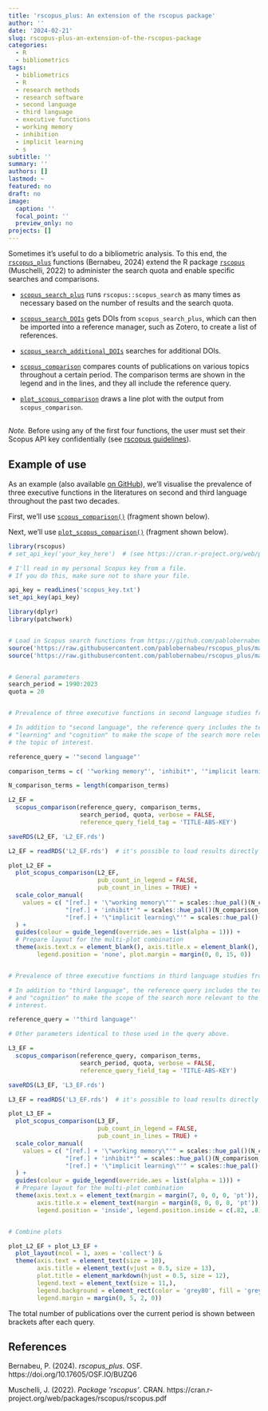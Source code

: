 ```yaml
---
title: 'rscopus_plus: An extension of the rscopus package'
author: ''
date: '2024-02-21'
slug: rscopus-plus-an-extension-of-the-rscopus-package
categories:
  - R
  - bibliometrics
tags:
  - bibliometrics
  - R
  - research methods
  - research software
  - second language
  - third language
  - executive functions
  - working memory
  - inhibition
  - implicit learning
  - s
subtitle: ''
summary: ''
authors: []
lastmod: ~
featured: no
draft: no
image:
  caption: ''
  focal_point: ''
  preview_only: no
projects: []
---
```



Sometimes it's useful to do a bibliometric analysis. To this end, the [`rscopus_plus`](https://github.com/pablobernabeu/rscopus_plus) functions (Bernabeu, 2024) extend the R package [`rscopus`](https://github.com/muschellij2/rscopus) (Muschelli, 2022) to administer the search quota and enable specific searches and comparisons. 

- [`scopus_search_plus`](https://github.com/pablobernabeu/rscopus_plus/blob/main/scopus_search_plus.R) runs `rscopus::scopus_search` as many times as necessary based on the number of results and the search quota.

- [`scopus_search_DOIs`](https://github.com/pablobernabeu/rscopus_plus/blob/main/scopus_search_DOIs.R) gets DOIs from `scopus_search_plus`, which can then be imported into a reference manager, such as Zotero, to create a list of references.
  
- [`scopus_search_additional_DOIs`](https://github.com/pablobernabeu/rscopus_plus/blob/main/scopus_search_additional_DOIs.R) searches for additional DOIs.

- [`scopus_comparison`](https://github.com/pablobernabeu/rscopus_plus/blob/main/scopus_comparison.R) compares counts of publications on various topics throughout a certain period. The comparison terms are shown in the legend and in the lines, and they all include the reference query.

- [`plot_scopus_comparison`](https://github.com/pablobernabeu/rscopus_plus/blob/main/plot_scopus_comparison.R) draws a line plot with the output from `scopus_comparison`.


<div class='alert alert-warning' role='alert' style='padding-bottom: 0; margin-top: 6%; margin-bottom: 6%;'>

*Note.* Before using any of the first four functions, the user must set their Scopus API key confidentially (see [rscopus guidelines](https://cran.r-project.org/web/packages/rscopus/vignettes/api_key.html)). 

</div>


## Example of use

As an example (also available [on GitHub](https://github.com/pablobernabeu/L2_L3_EF/blob/main/biblio_analysis.R)), we'll visualise the prevalence of three executive functions in the literatures on second and third language throughout the past two decades. 

First, we'll use [`scopus_comparison()`](https://github.com/pablobernabeu/rscopus_plus/blob/main/scopus_comparison.R) (fragment shown below).

<script src="https://emgithub.com/embed-v2.js?target=https%3A%2F%2Fgithub.com%2Fpablobernabeu%2Frscopus_plus%2Fblob%2Fmain%2Fscopus_comparison.R%23L2-L23&style=a11y-dark&type=code&showLineNumbers=on&showFileMeta=on&showCopy=on&fetchFromJsDelivr=on"></script>

Next, we'll use [`plot_scopus_comparison()`](https://github.com/pablobernabeu/rscopus_plus/blob/main/plot_scopus_comparison.R) (fragment shown below).

<script src="https://emgithub.com/embed-v2.js?target=https%3A%2F%2Fgithub.com%2Fpablobernabeu%2Frscopus_plus%2Fblob%2Fmain%2Fplot_scopus_comparison.R%23L4-L14&style=a11y-dark&type=code&showLineNumbers=on&showFileMeta=on&showCopy=on&fetchFromJsDelivr=on"></script>


```r

library(rscopus)
# set_api_key('your_key_here')  # (see https://cran.r-project.org/web/packages/rscopus/vignettes/api_key.html)

# I'll read in my personal Scopus key from a file. 
# If you do this, make sure not to share your file.

api_key = readLines('scopus_key.txt')
set_api_key(api_key)

library(dplyr)
library(patchwork)


# Load in Scopus search functions from https://github.com/pablobernabeu/rscopus_plus
source('https://raw.githubusercontent.com/pablobernabeu/rscopus_plus/main/scopus_comparison.R')
source('https://raw.githubusercontent.com/pablobernabeu/rscopus_plus/main/plot_scopus_comparison.R')


# General parameters
search_period = 1990:2023
quota = 20


# Prevalence of three executive functions in second language studies from 2000 to 2023. 

# In addition to "second language", the reference query includes the terms 
# "learning" and "cognition" to make the scope of the search more relevant to 
# the topic of interest. 

reference_query = '"second language"'

comparison_terms = c( '"working memory"', 'inhibit*', '"implicit learning"' )

N_comparison_terms = length(comparison_terms)

L2_EF = 
  scopus_comparison(reference_query, comparison_terms, 
                    search_period, quota, verbose = FALSE, 
                    reference_query_field_tag = 'TITLE-ABS-KEY')

saveRDS(L2_EF, 'L2_EF.rds')

L2_EF = readRDS('L2_EF.rds')  # it's possible to load results directly

plot_L2_EF = 
  plot_scopus_comparison(L2_EF, 
                         pub_count_in_legend = FALSE, 
                         pub_count_in_lines = TRUE) +
  scale_color_manual(
    values = c( "[ref.] + '\"working memory\"'" = scales::hue_pal()(N_comparison_terms)[1],
                "[ref.] + 'inhibit*'" = scales::hue_pal()(N_comparison_terms)[2], 
                "[ref.] + '\"implicit learning\"'" = scales::hue_pal()(N_comparison_terms)[3] )
  ) + 
  guides(colour = guide_legend(override.aes = list(alpha = 1))) +
  # Prepare layout for the multi-plot combination
  theme(axis.text.x = element_blank(), axis.title.x = element_blank(), 
        legend.position = 'none', plot.margin = margin(0, 0, 15, 0))


# Prevalence of three executive functions in third language studies from 2000 to 2023. 

# In addition to "third language", the reference query includes the terms "learning" 
# and "cognition" to make the scope of the search more relevant to the topic of 
# interest. 

reference_query = '"third language"'

# Other parameters identical to those used in the query above.

L3_EF = 
  scopus_comparison(reference_query, comparison_terms, 
                    search_period, quota, verbose = FALSE, 
                    reference_query_field_tag = 'TITLE-ABS-KEY')

saveRDS(L3_EF, 'L3_EF.rds')

L3_EF = readRDS('L3_EF.rds')  # it's possible to load results directly

plot_L3_EF = 
  plot_scopus_comparison(L3_EF, 
                         pub_count_in_legend = FALSE, 
                         pub_count_in_lines = TRUE) +
  scale_color_manual(
    values = c( "[ref.] + '\"working memory\"'" = scales::hue_pal()(N_comparison_terms)[1],
                "[ref.] + 'inhibit*'" = scales::hue_pal()(N_comparison_terms)[2], 
                "[ref.] + '\"implicit learning\"'" = scales::hue_pal()(N_comparison_terms)[3] )
  ) + 
  guides(colour = guide_legend(override.aes = list(alpha = 1))) +
  # Prepare layout for the multi-plot combination
  theme(axis.text.x = element_text(margin = margin(7, 0, 0, 0, 'pt')),
        axis.title.x = element_text(margin = margin(8, 0, 0, 0, 'pt')),
        legend.position = 'inside', legend.position.inside = c(.82, .8))


# Combine plots

plot_L2_EF + plot_L3_EF + 
  plot_layout(ncol = 1, axes = 'collect') &
  theme(axis.text = element_text(size = 10),
        axis.title = element_text(vjust = 0.5, size = 13), 
        plot.title = element_markdown(hjust = 0.5, size = 12),
        legend.text = element_text(size = 11,),
        legend.background = element_rect(color = 'grey80', fill = 'grey99'), 
        legend.margin = margin(0, 5, 2, 0)) 

```


The total number of publications over the current period is shown between brackets after each query.


## References

Bernabeu, P. (2024). *rscopus_plus*. OSF. https://doi.org/10.17605/OSF.IO/BUZQ6

Muschelli, J. (2022). *Package ’rscopus’*. CRAN. https://cran.r-project.org/web/packages/rscopus/rscopus.pdf

